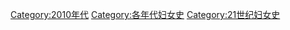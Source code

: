 [[Category:2010年代|Category:2010年代]]
[[Category:各年代妇女史|Category:各年代妇女史]]
[[Category:21世纪妇女史|Category:21世纪妇女史]]